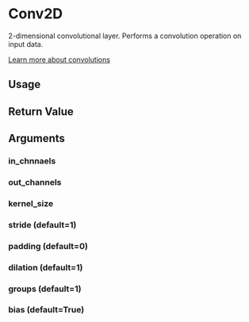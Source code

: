 # Conv2D

2-dimensional convolutional layer. Performs a convolution operation on input data.

[Learn more about convolutions](https://stanford.edu/~shervine/teaching/cs-230/cheatsheet-convolutional-neural-networks)

## Usage

## Return Value

## Arguments

### in_chnnaels


### out_channels


### kernel_size


### stride (default=1)


### padding (default=0)

### dilation (default=1)

### groups (default=1)

### bias (default=True)